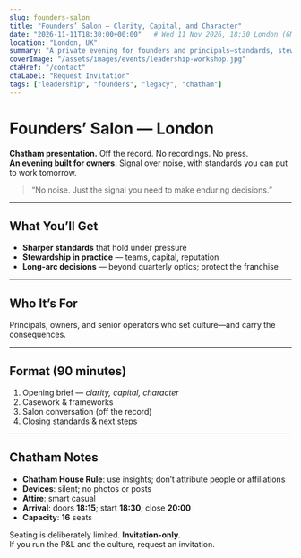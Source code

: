 ```yaml
---
slug: founders-salon
title: "Founders’ Salon — Clarity, Capital, and Character"
date: "2026-11-11T18:30:00+00:00"   # Wed 11 Nov 2026, 18:30 London (GMT)
location: "London, UK"
summary: "A private evening for founders and principals—standards, stewardship, and long-arc thinking."
coverImage: "/assets/images/events/leadership-workshop.jpg"
ctaHref: "/contact"
ctaLabel: "Request Invitation"
tags: ["leadership", "founders", "legacy", "chatham"]
---
```



# Founders’ Salon — London

**Chatham presentation.** Off the record. No recordings. No press.  
**An evening built for owners.** Signal over noise, with standards you can put to work tomorrow.

> “No noise. Just the signal you need to make enduring decisions.”

---

## What You’ll Get

- **Sharper standards** that hold under pressure  
- **Stewardship in practice** — teams, capital, reputation  
- **Long-arc decisions** — beyond quarterly optics; protect the franchise

---

## Who It’s For

Principals, owners, and senior operators who set culture—and carry the consequences.

---

## Format (90 minutes)

1. Opening brief — *clarity, capital, character*  
2. Casework & frameworks  
3. Salon conversation (off the record)  
4. Closing standards & next steps

---

## Chatham Notes

- **Chatham House Rule**: use insights; don’t attribute people or affiliations  
- **Devices**: silent; no photos or posts  
- **Attire**: smart casual  
- **Arrival**: doors **18:15**; start **18:30**; close **20:00**  
- **Capacity**: **16** seats

Seating is deliberately limited. **Invitation-only.**  
If you run the P&L and the culture, request an invitation.

<EventJsonLd
  name="Founders’ Salon — Clarity, Capital, and Character"
  startDate="2026-11-11T18:30:00+00:00"
  endDate="2026-11-11T20:00:00+00:00"
  location="London, UK"
  url="https://abrahamoflondon.org/events/founders-salon"
  image="/assets/images/events/leadership-workshop.jpg"
  description="Invitation-only, off-the-record salon for founders and principals focused on standards, stewardship, and the long arc."
/>
